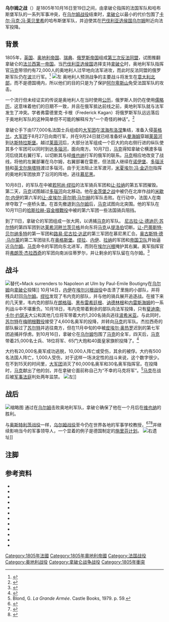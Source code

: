 {{Infobox military conflict|conflict=乌尔姆之战|result=[[法兰西第一帝国|法国]]胜利
* 法军俘获了整个奥地利军团，控制了巴伐利亚|casualties1=1,500人受伤，阵亡及被俘{{sfn|Nafziger|2002|loc=[https://books.google.com/books?id=Dcr7Zt2FEPoC&pg=PT282 Ulm, Capitulation of. (-U-)]|p=282}}{{sfn|Chandler|2009|loc=[https://books.google.com/books?id=hNYWXeVcbkMC&pg=PT399 35. Strategic Triumph-Ulm (Part Seven. From the Rhine to the Danube)]|p=399}}{{sfn|Maude|1912|loc=[https://www.archive.org/details/ulmcampaign180500mauduoft/page/252/mode/2up Chapter IX. Conclusion]|pp=252–264}}|strength2=40,000{{sfn|Fisher|Fremont-Barnes|2004|p=41}}{{sfn|Maude|1912|loc=[https://www.archive.org/details/ulmcampaign180500mauduoft/page/n31 Chapter I. The Austrian Army]|pp=1–43}}{{sfn|Fisher|Fremont-Barnes|2004|p=32}}|strength1=80,000{{sfn|Fisher|Fremont-Barnes|2004|p=41}}{{sfn|Maude|1912|loc=[https://www.archive.org/details/ulmcampaign180500mauduoft/page/n44/mode/2up Chapter II. The French Army]|pp=43–73}}|commander2={{flagicon|Habsburg Monarchy}} [[卡尔·马克·冯·莱贝里希|卡尔·马克·冯·莱贝里希]]{{POW}}<br>{{flagicon|Habsburg Monarchy}} [[约翰一世·约瑟夫|约翰一世·约瑟夫]]|commander1={{flagicon|First French Empire}} [[拿破仑·波拿巴|拿破仑·波拿巴]]<br>{{flagicon|First French Empire}} [[米歇尔·内伊|米歇尔·内伊]]|combatant2={{flagicon|Habsburg Monarchy}} [[哈布斯堡君主国|哈布斯堡君主国]]|combatant1={{flagicon|First French Empire}} [[法兰西第一帝国|法兰西第一帝国]]|territory=|map_caption=|partof=[[第三次反法同盟|第三次反法同盟]]之战|map_size=|map_relief=|map_type=|coordinates={{Coord|48.3833|N|9.9833|E|source:ruwiki_region:DE_type:event|format=dms}}|place=[[巴伐利亚选侯国|巴伐利亚选侯国]][[乌尔姆|乌尔姆]]|date=1805年10月16日-19日|caption={{link-en|夏尔·戴维南|Charles Thévenin}}画笔下的乌尔姆之战|image_size=300|image=Ulm capitulation.jpg|casualties2=4,000人伤亡<br>27,000人被俘{{sfn|Nafziger|2002|loc=[https://books.google.com/books?id=Dcr7Zt2FEPoC&pg=PT282 Ulm, Capitulation of. (-U-)]|p=282}}{{sfn|Chandler|2009|loc=[https://books.google.com/books?id=hNYWXeVcbkMC&pg=PT399 35. Strategic Triumph-Ulm (Part Seven. From the Rhine to the Danube)]|p=399}}{{sfn|Maude|1912|loc=[https://www.archive.org/details/ulmcampaign180500mauduoft/page/252/mode/2up Chapter IX. Conclusion]|pp=252–264}}}}{{Campaignbox Third Coalition}}
{{Campaignbox Napoleonic Wars}}
'''乌尔姆之战'''（{{lang-fr|Bataille d'Ulm}}）是1805年10月16日至19日之间，由拿破仑指挥的法国军队和哈布斯堡军队的一系列军事冲突，在[[乌尔姆战役|乌尔姆战役]]结束时，[[拿破仑一世|拿破仑]]以最小的代价包围了[[卡尔·马克·冯·莱贝里希|卡尔·马克·冯·莱贝里希]]的哈布斯堡军队，并迫使其在[[巴伐利亚选侯国|巴伐利亚选侯国]][[乌尔姆|乌尔姆]]附近向法军投降。{{Sfn|Connelly|2012|loc=[https://books.google.com/books?id=oOzcrC5e-LIC&pg=PT118 9. Subduing the European powers: Austerlitz – Jena-Auerstädt – Friedland, 1805–07]|pp=118–141}}

== 背景 ==
1805年，[[英国|英国]]、[[奧地利帝國|奥地利帝国]]、[[瑞典|瑞典]]、[[俄罗斯帝国|俄罗斯帝国]]组成[[第三次反法同盟|第三次反法同盟]]，试图推翻拿破仑的[[法兰西第一帝国|法兰西第一帝国]]。{{Sfn|Connelly|2012|loc=[https://books.google.com/books?id=oOzcrC5e-LIC&pg=PT118 8. Marengo and the Grand Armée, 1800–1805]|pp=107–117}}{{Sfn|Connelly|2012|loc=[https://books.google.com/books?id=oOzcrC5e-LIC&pg=PT118 9. Subduing the European powers: Austerlitz – Jena-Auerstädt – Friedland, 1805–07]|pp=118–141}}当[[巴伐利亚|巴伐利亚选侯国]]选择支持[[拿破仑一世|拿破仑]]时，奥地利军队指挥官[[卡尔·马克·冯·莱贝里希|马克]]带领约有72,000人的奥地利人过早地向法军进攻，而此时反法同盟的俄罗斯军队仍在[[波兰|波兰]]行军。<ref>{{Cite book|first=Aaron|editor5-last=Cardon|pages=274–278|url=https://archive.org/details/atlasofworldmili0000ralb/page/n5/mode/2up|title=Europe (The Napoleonic Period 1799–1815)|isbn=978-1-4723-1236-5|year=2013|publication-place=Bath, England|publisher=Parragon/Moseley Road Inc.|editor5-first=Nanette|last=Ralby|editor4-last=Youel|editor4-first=Duncan|editor3-last=Baile|editor3-first=Philippa|editor2-last=Moore|editor2-first=Damien|editor-last=Hamilton|editor-first=Jill}}</ref>
[[File:Ulm_campaign_-_French_strategic_envelopment,_26_September-9_October_1805.jpg|左]]
奥地利人预测战争的主要战斗将发生在[[北意大利|意大利北部]]，而不是德国境内，所以他们的目的只是为了保护[[阿尔卑斯山|阿尔卑斯山]]免受法国军队的攻击。{{sfn|Chandler|2009|loc=[https://books.google.com/books?id=hNYWXeVcbkMC&pg=PT382 34. Plans and Preparations (Part Seven. From the Rhine to the Danube)]|p=382}}{{sfn|Maude|1912|loc=[https://www.archive.org/details/ulmcampaign180500mauduoft/page/n31 Chapter I. The Austrian Army]|pp=1–43}}{{sfn|Fisher|Fremont-Barnes|2004|p=32}}

一个流行但未经证实的传说是奥地利人在当时使用[[格里曆|公历]]，俄罗斯人则仍在使用[[儒略曆|儒略历]]，这意味着他们的日期不一致，并且在俄军抵达前线之前，奥地利军队就与法军发生了冲突。{{Sfn|Schneid|2012|loc=[https://books.google.com.mx/books?id=n89BDcWXFpIC&pg=PT35 3. The Campaigns]|pp=35–50}}学者弗雷德里克·卡根（Frederick Kagan）将俄罗斯军队远远落后于奥地利军队的这种简单但不可能的解释斥为“一个奇怪的神话”。<ref>{{Cite web |url=http://dcjack.org/kagan%20on%20ulm.html |title=存档副本 |access-date=2022-01-07 |archive-date=2021-12-28 |archive-url=https://web.archive.org/web/20211228092045/https://dcjack.org/kagan%20on%20ulm.html |dead-url=no }}</ref>{{Sfn|Fisher|Fremont-Barnes|2004|p=31}}

拿破仑手下由177,000名法国士兵组成的[[大军团|大军团]]在[[滨海布洛涅|滨海布洛涅]]集结，准备入侵[[英格兰|英格兰]]。{{Sfn|Mikaberidze|2020|loc=[https://books.google.com/books?id=DSvJDwAAQBAJ&pg=PT173 Chapter 9. The Elephant Against the Whale: France and Britain at War, 1803–1804]|pp=173–187}}{{Sfn|Chandler|2009|loc=[https://books.google.com/books?id=hNYWXeVcbkMC&pg=PT382 34. Plans and Preparations (Part Seven. From the Rhine to the Danube)]|pp=382–389}}[[大军团|大军团]]于8月27日向南行军，并在9月24日就已经准备好从[[曼海姆|曼海姆]]穿越[[莱茵河|莱茵河]]到达[[斯特拉斯堡|斯特拉斯堡]]。越过[[莱茵河|莱茵河]]后，大部分法军组成一个巨大的向右侧行进的纵队使其多个军团可以同时到达[[多瑙河|多瑙河]]，面向南方。{{Sfn|Chandler|2009|loc=[https://books.google.com/books?id=hNYWXeVcbkMC&pg=PT390 35. Strategic Triumph-Ulm (Part Seven. From the Rhine to the Danube)]|pp=390–401}}10月7日，[[卡尔·马克·冯·莱贝里希|马克]]得知拿破仑横渡多瑙河后绕其右翼行军，以切断其与经[[維也納|维也纳]]行军的俄军的联系。[[卡尔·马克·冯·莱贝里希|马克]]相应地改变了战线，将他的左翼部署在乌尔姆，右翼部署在雷恩，但法国人继续在[[多瑙河畔诺伊堡|诺伊堡]]、[[多瑙沃特|多瑙沃特]]和[[英戈尔施塔特|英戈尔施塔特]]渡过多瑙河。{{Sfn|Chandler|2009|loc=[https://books.google.com/books?id=hNYWXeVcbkMC&pg=PT382 34. Plans and Preparations (Part Seven. From the Rhine to the Danube)]|pp=382–389}}由于无法阻止法军渡河，[[米夏埃尔·冯·金迈尔|米夏埃尔·冯·金迈尔]]指挥的奥地利军团放弃了沿河的阵地，逃往[[慕尼黑|慕尼黑]]。{{Sfn|Chandler|2009|loc=[https://books.google.com/books?id=hNYWXeVcbkMC&pg=PT186 16. Grand Tactics on the Battlefield (Part Three. Napoleon's Art of War)]|p=186}}

10月8日，{{link-en|弗朗茨·奥芬贝格|Franz Xaver von Auffenberg}}的军队在{{link-en|韦尔廷根战役|Battle of Wertingen}}中被[[若阿尚·缪拉|若阿尚·缪拉]]的法军骑兵军团和[[让·拉纳|让·拉纳]]的第五军团摧毁。第二天，[[卡尔·马克·冯·莱贝里希|马克]]试图越过[[多瑙河|多瑙河]]向北移动。他在[[金茨堡之战|金茨堡之战]]中被仍在北岸作战的[[米歇尔·内伊|米歇尔·内伊]]的第六军的[[让-皮埃尔·菲尔明·马尔赫|让-皮埃尔·菲尔明·马尔赫]]的军队击败。{{Sfn|Chandler|2009|loc=[https://books.google.com/books?id=hNYWXeVcbkMC&pg=PT382 34. Plans and Preparations (Part Seven. From the Rhine to the Danube)]|pp=382–389}}在行动中，法国人在南岸夺取了一座桥头堡。在首先撤退到[[乌尔姆|乌尔姆]]后，[[卡尔·马克·冯·莱贝里希|马克]]试图向北突围。他的军队在10月11日的[[哈斯拉赫-容金根戰役|哈斯拉赫-容金根戰役]]中被{{link-en|皮埃尔·杜庞·德·以利堂|Pierre Dupont de l'Étang}}的第六军团一些法国骑兵阻挡。{{Sfn|Chandler|2009|loc=[https://books.google.com/books?id=hNYWXeVcbkMC&pg=PT390 35. Strategic Triumph-Ulm (Part Seven. From the Rhine to the Danube)]|pp=390–401}}{{Sfn|Mikaberidze|2020|loc=[https://books.google.com/books?id=DSvJDwAAQBAJ&pg=PT188 Chapter 10. The Emperor's Conquest, 1805–1807]|pp=188–227}}

到了11日，拿破仑的军团组成一张大网，以诱捕[[卡尔·马克·冯·莱贝里希|马克]]的军队。 [[尼古拉·让·德迪厄·苏尔特|尼古拉·让·德迪厄·苏尔特]]的第四军团到达[[莱希河畔兰茨贝格|莱希河畔兰茨贝格]]并向东将[[卡尔·马克·冯·莱贝里希|马克]]从[[提洛伯國|提洛伯]]切断。[[卡尔十四世·约翰|让-巴蒂斯特·贝尔纳多特]]的第一军团和[[路易·尼古拉·达武|路易·尼古拉·达武]]的第三军团在慕尼黑汇合。[[奧古斯特·德·馬爾蒙|奥古斯特·德·马尔蒙]]的第二军团驻扎在[[奥格斯堡|奥格斯堡]]。[[缪拉|缪拉]]、[[米歇尔·内伊|内伊]]、[[让·拉纳|拉纳]]的军团和[[帝国卫队_(拿破仑一世)|帝国卫队]]开始逼近[[乌尔姆|乌尔姆]]。[[卡尔·马克·冯·莱贝里希|马克]]命令{{link-en|弗朗茨·冯·韦内克|Franz von Werneck}}的军团向东北进军，而{{link-en|约翰·西吉斯蒙德·里施|Johann Sigismund Riesch}}则在[[埃尔兴根|埃尔兴根]]掩护其右翼。奥军指挥官将[[弗拉尼奥·耶拉契奇|弗朗茨·杰拉西奇]]的军团向南派往蒂罗尔，并让剩余的军队留在乌尔姆。<ref name="forster">{{cite map |publisher=Forster Groom & Co. Ltd. |url=https://nla.gov.au/nla.obj-628730887/view |date=1912 |map=Map of Central Europe showing the routes taken by Napoleon to defeat the allied Russo-Austrian army at the Battle of Ulm on 16–19 October 1805 and the Battle of Austerlitz in December 1805 |title=Sketch Map illustrating Napoleon's Campaign in 1805 (Ulm & Austerlitz) |cartography=Forster Groom & Co. Ltd. |author=Forster Groom & Co. Ltd. |via=Trove ([[澳洲国立图书馆|澳洲国立图书馆]]) |location=London |map-url=https://nla.gov.au/nla.obj-628730887/view#tab-download |access-date=2021-10-06 |scale=1:1,600,000 |series=Whitehall Campaign Series |volume=11 |type=Military map |archive-date=2021-10-07 |archive-url=https://web.archive.org/web/20211007103331/https://nla.gov.au/nla.obj-628730887/view }}</ref>

== 战斗 ==
[[File:Boutigny-Surrender_at_Ulm.jpg|替代=Mack surrenders to Napoleon at Ulm by Paul-Emile Boutigny]]在[[乌尔姆|乌尔姆]]向[[拿破仑一世|拿破仑]]投降]]
10月14日，[[米歇尔·内伊|内伊]]在[[埃尔兴根戰役|埃尔兴根战役]]中击溃了里施的小部队，并将残兵赶回[[乌尔姆|乌尔姆]]。[[缪拉|缪拉]]发现了韦内克的部队，并与他的骑兵展开追逐战。在接下来的几天里，韦内克的部队在[[朗根奥|朗格瑙]]、[[黑布雷希廷根|黑布雷希廷根]]、[[讷德林根|讷德林根]]和[[内勒斯海姆|内雷斯海姆]]的一系列战斗中不堪重负。10月18日，韦内克带着剩余的部队向法军投降，只有[[斐迪南·卡爾·約瑟夫|斐迪南·卡尔·约瑟夫]]大公和其他几位将军带着大约1,200名骑兵逃往[[波希米亚|波希米亚]]。{{Sfn|Chandler|2009|loc=[https://books.google.com/books?id=hNYWXeVcbkMC&pg=PT400 35. Strategic Triumph-Ulm (Part Seven. From the Rhine to the Danube)]|p=400}}与此同时，[[尼古拉·让·德迪厄·苏尔特|苏尔特]]在[[梅明根戰役|梅明根戰役]]接受了4,600名奥军的投降，并转向[[卡尔·马克·冯·莱贝里希|马克]]的军队。杰拉西奇的部队躲过了[[尼古拉·让·德迪厄·苏尔特|苏尔特]]并逃往南方，但在11月中旬的{{link-en|多恩比恩议降|Capitulation of Dornbirn}}中被[[皮埃尔·奥热罗|皮埃尔·奥热罗]]迟到的第七军团追捕并俘虏。到10月16日，拿破仑在[[乌尔姆|乌尔姆]]包围了[[卡尔·马克·冯·莱贝里希|马克]]的全军，四天后，[[卡尔·马克·冯·莱贝里希|马克]]带着25,000名士兵、18位将军、65门大炮和40面皇家旗帜投降了。<ref name="gerges">{{Cite book|doi=10.1163/9789004310032_007|editor2-last=DeVries|url=https://www.brill.com/view/title/25292|publication-place=Leiden, South Holland, Netherlands|publisher=Brill Publishers|editor5-last=Schneid|editor5-first=Frederick|editor4-last=Neiberg|editor4-first=Michael S.|editor3-last=France|editor3-first=John|editor2-first=Kelly|pages=221–248|edition=1st|year=2016|publication-date=2020-11-26|isbn=978-90-04-43441-7|editor-last=Leggiere|editor-first=Michael V.|volume=110|series=History of Warfare|last=Gerges|first=Mark T.|title=Napoleon and the Operational Art of War: Essays in Honor of Donald D. Horward|lccn=2015042278|access-date=2022-01-07|archive-date=2021-10-24|archive-url=https://web.archive.org/web/20211024155404/https://brill.com/view/title/25292|dead-url=no}}</ref>{{Sfn|Chandler|2009|loc=[https://books.google.com/books?id=hNYWXeVcbkMC&pg=PT400 35. Strategic Triumph-Ulm (Part Seven. From the Rhine to the Danube)]|p=400}}

大约有20,000名奥军成功逃脱，10,000人阵亡或受伤，其余的被俘。{{Sfn|Chandler|2009|loc=[https://books.google.com/books?id=hNYWXeVcbkMC&pg=PT399 35. Strategic Triumph-Ulm (Part Seven. From the Rhine to the Danube)]|p=399}}大约有500名法国人阵亡，1,000人受伤，对于这样一场决定性的战斗来说，这个数字很少。{{Sfn|Chandler|2009|loc=[https://books.google.com/books?id=hNYWXeVcbkMC&pg=PT400 35. Strategic Triumph-Ulm (Part Seven. From the Rhine to the Danube)]|p=400}}{{Sfn|Horne|2012|loc=[https://books.google.com/books?id=Bkgwds-5dskC&pg=PT105 7. Ulm: 2 September–21 October (Part Two: Austerlitz)]|p=105}}在不到15天的时间里，[[大军团|大军团]]消灭了60,000名奥军和30名奥军指挥官。在投降时，[[卡尔·马克·冯·莱贝里希|马克]]献出了他的剑，并在拿破仑面前称自己为“不幸的马克将军”。<ref name="Blond">Blond, G. ''La Grande Armée''. Castle Books, 1979. p. 59.</ref>{{Sfn|Haythornthwaite|1995|p=68}}{{Sfn|Nafziger|2002|loc=[https://books.google.com/books?id=Dcr7Zt2FEPoC&pg=PT282 Ulm, Capitulation of. (-U-)]|p=282}}{{Sfn|Chandler|2009|loc=[https://books.google.com/books?id=hNYWXeVcbkMC&pg=PT399 35. Strategic Triumph-Ulm (Part Seven. From the Rhine to the Danube)]|p=399}}[[卡尔·马克·冯·莱贝里希|马克]]在战后被[[軍事法庭|军事法庭]]判处两年监禁。{{Sfn|Horne|2012|loc=[https://books.google.com/books?id=Bkgwds-5dskC&pg=PT116 8. On to Vienna and Austerlitz: 21 October–28 November (Part Two: Austerlitz)]|pp=116–128}}
[[File:2ndcorps_augsburg.jpg|左]]]]

== 战后 ==
[[File:Napoléon_rend_hommage_au_courage_malheureux..jpg|缩略图]]
通过在[[乌尔姆|乌尔姆]]击败奥地利军队，拿破仑确保了他在一个月后在[[維也納|维也纳]]的胜利。{{Sfn|Maude|1912|loc=[https://www.archive.org/details/ulmcampaign180500mauduoft/page/252/mode/2up Chapter IX. Conclusion]|pp=252–264}}{{Sfn|Horne|2012|loc=[https://books.google.com/books?id=Bkgwds-5dskC&pg=PT116 8. On to Vienna and Austerlitz: 21 October–28 November (Part Two: Austerlitz)]|pp=116–128}}

与[[奧斯特利茨戰役|奥斯特利茨战役]]一样，[[乌尔姆战役|乌尔姆战役]]至今仍在世界各地的军事学校教授，<ref>{{Cite journal|title=Future Battle: The Merging Levels of War|url=https://apps.dtic.mil/sti/pdfs/ADA528099.pdf|last=Macgregor|first=Douglas A.|date=1 December 1992|journal=Parameters: Journal of the US Army War College|publisher=United States Department of Defense|issue=4|department=United States Army War College (USAWC)|publication-place=Carlisle Barracks (Carlisle, Pennsylvania)|volume=XXII|pages=33–46|issn=0031-1723|editor=Lloyd J.|access-date=2022-01-07|archive-date=2021-12-08|archive-url=https://web.archive.org/web/20211208054134/https://apps.dtic.mil/sti/pdfs/ADA528099.pdf|dead-url=no}}</ref><ref name="allsbrook">{{Cite journal|title=Napoleon Bonaparte's Peak of Military Success: Ulm and Austerlitz|url=http://www.inquiriesjournal.com/articles/697/napoleon-bonapartes-peak-of-military-success-ulm-and-austerlitz|last=Allsbrook|first=John T.|journal=Inquiries Journal|publisher=Inquiries Journal/Student Pulse LLC/Northeastern University|issue=9|publication-place=[[Boston|Boston]], [[Massachusetts|Massachusetts]], United States|volume=4|pages=1–2|issn=2153-5760|archiveurl=https://web.archive.org/web/20161006100638/http://www.inquiriesjournal.com/articles/697/napoleon-bonapartes-peak-of-military-success-ulm-and-austerlitz|archivedate=2016-10-06|editor=Dustin}}</ref><ref>{{Cite report|title=U.S. Army Deception Planning at the Operation Level of War|last=Thompson|first=Philip S.|date=1991-04-09|publisher=United States Army Command and General Staff College|pages=11–23|access-date=2021-10-06}}</ref>并继续影响当今的军事领导人，一个显着的例子是德国制定的[[施里芬计划|施里芬计划]]。{{Sfn|Brooks|2000|p=156|ps=<br>"''It is a historical cliché to compare the Schlieffen Plan with [[漢尼拔|Hannibal's]] tactical envelopment at Cannae (216 BC); Schlieffen owed more to Napoleon's strategic maneuver on Ulm (1805)''"}}
[[File:Elchingen1.jpeg|右]]遗址]]

== 注脚 ==
{{Reflist}}

== 参考资料 ==

* {{cite book|title=The Campaigns of Napoleon: The mind and method of history's greatest soldier|first=David G.|last=Chandler|url=https://books.google.com/books?id=hNYWXeVcbkMC|via=[[谷歌图书|谷歌图书]]|publication-place=New York City|editor1-first=Abe|editor1-last=Lerner|orig-year=1966|year=2009|publisher=Simon & Schuster|isbn=978-1439131039|edition=4th|access-date=2021-09-26|volume=I|archive-date=2022-04-16|archive-url=https://web.archive.org/web/20220416053946/https://books.google.com/books?id=hNYWXeVcbkMC}}
* {{cite book|first=Fredericn Natusche|last=Maude|year=1912|series=The Special Campaign Series|volume=XII|title=The Ulm Campaign, 1805: The Special Campaign Series|publication-place=London|publisher=George Allen & Company, Ltd.|via=[[互联网档案馆|互联网档案馆]]|url=https://www.archive.org/details/ulmcampaign180500mauduoft/page/n5/mode/2up|edition=1st}}
* {{cite book|series=Historical Dictionaries of Ancient Civilizations and Historical Eras|url=https://books.google.com/books?id=Dcr7Zt2FEPoC|via=[[谷歌图书|谷歌图书]]|title=Historical Dictionary of the Napoleonic Era|first=George F.|last=Nafziger|year=2002|publisher=Scarecrow Press|edition=1st|isbn=978-0810866171|volume=6|publication-place=Lanham, Maryland|editor1-first=Jon|editor1-last=Woronoff|access-date=2022-01-07|archive-date=2022-04-28|archive-url=https://web.archive.org/web/20220428091942/https://books.google.com/books?id=Dcr7Zt2FEPoC}}
* {{cite book|title=The Napoleonic Source Book|first=Philip J.|last=Haythornthwaite|publisher=Arms and Armour Press|year=1995|orig-year=1990|edition=3rd|isbn=978-1854092878|editor1-first=Lionel|editor1-last=Leventhal|publication-place=London}}
* {{cite book|first=Alistair|last=Horne|orig-year=1979|publisher=Hachette UK|title=Napoleon: Master of Europe, 1805–1807|isbn=978-1780224572|year=2012|url=https://books.google.com/books?id=Bkgwds-5dskC|via=[[谷歌图书|谷歌图书]]|edition=9th|publication-place=London|access-date=2022-01-07|archive-date=2022-03-28|archive-url=https://web.archive.org/web/20220328033009/https://books.google.com/books?id=Bkgwds-5dskC}}
* {{cite book|orig-year=2006|via=[[谷歌图书|谷歌图书]]|edition=2nd|publisher=Da Capo Press (Perseus Books Group)|publication-place=[[Cambridge|Cambridge]], [[Massachusetts|Massachusetts]]|first=Frederick W.|last=Kagan|volume=I|series=Napoleon and Europe|isbn=978-0306811371|url=https://books.google.com/books?id=dmJKDgAAQBAJ|year=2007|title=The End of the Old Order: Napoleon and Europe, 1801–1805|access-date=2022-01-07|archive-date=2022-04-25|archive-url=https://web.archive.org/web/20220425105601/https://books.google.com/books?id=dmJKDgAAQBAJ}}
* {{cite book|last=Smith, Digby|year=1998|title=The Napoleonic Wars Data Book|location=London|publisher=Greenhill|isbn=1853672769}}
* {{cite book|title=The Napoleonic Wars: A Global History|lccn=2019019279|isbn=978-0199951062|publisher=[[牛津大学出版社|牛津大学出版社]]|publication-place=New York City|first=Alexander|last=Mikaberidze|year=2020|via=[[谷歌图书|谷歌图书]]|edition=1st|access-date=2021-10-06|url=https://books.google.com/books?id=DSvJDwAAQBAJ|archive-date=2022-04-09|archive-url=https://web.archive.org/web/20220409131114/https://books.google.com/books?id=DSvJDwAAQBAJ}}
* {{cite book|edition=1st|series=Essential Histories Specials|title=The Napoleonic Wars: The Rise and Fall of an Empire|first1=Todd|last1=Fisher|first2=Gregory|last2=Fremont-Barnes|year=2004|publisher=[[鱼鹰出版|鱼鹰出版]]|publication-place=Oxford|isbn=978-1841768311}}
* {{cite book|title=Atlas of World Military History: The Art of War from Ancient Times to the Present Day|publisher=Barnes & Noble|date=2000|publication-place=New York City|edition=4th|isbn=978-0760720257|first=Richard|last=Brooks|editor1-first=Richard|editor1-last=Brooks|editor2-first=Ian|editor2-last=Drury}}
* {{cite map|publisher=Forster Groom & Co. Ltd.|url=https://nla.gov.au/nla.obj-628730887/view|location=[[Canberra|Canberra]]h, Australia|date=1912|map=Map of Central Europe showing the routes taken by Napoleon to defeat the allied Russo-Austrian army at the Battle of Ulm on 16–19 October 1805 and the Battle of Austerlitz in December 1805|title=Sketch Map illustrating Napoleon's Campaign in 1805 (Ulm & Austerlitz)|cartography=Forster Groom & Co. Ltd.|author=Forster Groom & Co. Ltd.|via=Trove ([[澳洲国立图书馆|澳洲国立图书馆]])|publication-place=London|map-url=https://nla.gov.au/nla.obj-628730887/view#tab-download|access-date=2021-10-06|scale=1:1,600,000|series=Whitehall Campaign Series|volume=11|type=Military map|archive-date=2021-10-07|archive-url=https://web.archive.org/web/20211007103331/https://nla.gov.au/nla.obj-628730887/view}}
* {{cite book|via=[[Google图书|Google图书]]|first=Frederick C.|last=Schneid|isbn=978-1597972093|oclc=967521768|title=Napoleonic Wars: The Essential Bibliography|publisher=Potomac Books|edition=1st|publication-place=Dulles, Virginia|year=2012|access-date=2021-10-06|url=https://books.google.com/books?id=n89BDcWXFpIC|series=Essential bibliography series|archive-date=2022-04-19|archive-url=https://web.archive.org/web/20220419064935/https://books.google.com/books?id=n89BDcWXFpIC}}

{{拿破仑战争}}

[[Category:1805年法國|Category:1805年法國]]
[[Category:1805年奧地利帝國|Category:1805年奧地利帝國]]
[[Category:法国战役|Category:法国战役]]
[[Category:奥地利战役|Category:奥地利战役]]
[[Category:拿破仑战争战役|Category:拿破仑战争战役]]
[[Category:1805年衝突|Category:1805年衝突]]